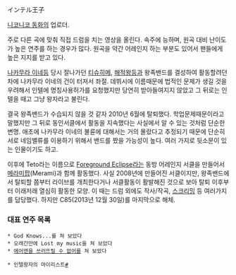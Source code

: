 インテル王子

{{{#!html
<embed src='http://flvs.daum.net/flvPlayer.swf?vid=j6Lbdq7Xqsc$' width='502px' height='399px' allowScriptAccess='always' type='application/x-shockwave-flash' allowFullScreen='true' bgcolor='#000000' ></embed>
}}}

[[니코니코 동화]]의 업로더.

주로 다른 곡에 맞춰 직접 드럼을 치는 영상을 올린다. 속주에 능하며, 원곡 대비 난이도가 높은 연주를 하는 경우가 많다. 원곡을 약간 어레인지 하는 부분도 있어서 팬들에게 높은 지지를 받고 있다.

[[나카무라 이네]]등 당시 잘나가던 [[티슈히메]], [[해적왕]]등과 왕족밴드를 결성하여 활동할려던 차에 나카무라 이네의 건이 터져서 좌절. 데뷔시에 이름때문에 법적인 문제가 생길 것을 우려해서 인텔에 명칭사용허가를 요청했지만 당연히 받아들여지지 않았고 그 뒤로는 인텔을 때고 그냥 왕자라고 불린다.

결국 왕족밴드가 수습되지 않을 것 같자 2010년 6월에 탈퇴했다. 학업문제때문이라고 말했지만 그 뒤로 동인서클에서 활동을 지속했다는 사실에서 알 수 있는 것처럼 단순한 변명. 애초에 나카무라 이네의 불륜에 대해서는 거의 몰랐다고 추정되기 때문에 단순히 서로 네임밸류를 이용하기 위해서 밴드를 짰을 가능성이 높다. 여러 가지로 뒷소문이 있는 인물이기도 하고.

이후에 Teto라는 이름으로 [[Foreground Eclipse]]라는 동방 어레인지 서클을 만들어서 [[메라미팝]](Merami)과 함께 활동했다. 사실 2008년에 만들어진 서클이지만, 왕족밴드에서 탈퇴할 쯤부터 라이브를 개최한다거나 서클활동이 활발해진 것으로 보아 탈퇴 이후부터 이래저래 열심히 활동한 모양. 이 때는 드럼 외에도 작사/작곡, [[스크리밍]] 등 여러가지를 담당했다. 하지만 C85(2013년 12월 30일)를 마지막으로 해체.

=== 대표 연주 목록 ===
 * God Knows...를 쳐 보았다
 * 오래간만에 Lost my music을 쳐 보았다
 * [[에어맨을 쓰러뜨릴 수 없어]]를 쳐 보았다

 * 인텔왕자의 마이리스트[http://www.nicovideo.jp/mylist/4126265 #]
